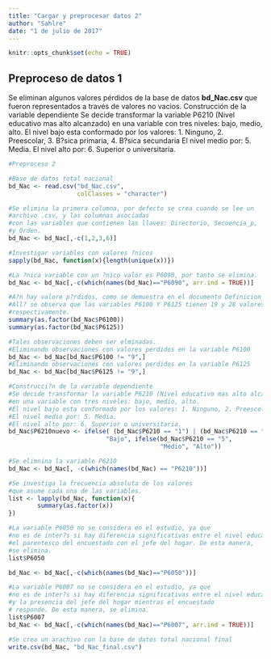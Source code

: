 ```yaml
---
title: "Cargar y preprocesar datos 2"
author: "Sahlre"
date: "1 de julio de 2017"
---
```


```r
knitr::opts_chunk$set(echo = TRUE)
```

## Preproceso de datos 1

Se eliminan algunos valores pérdidos de la base de datos **bd_Nac.csv** que fueron representados a través de valores no vacios. Construcción de la variable dependiente Se decide transformar la variable P6210 (Nivel educativo mas alto alcanzado) en una variable con tres niveles: bajo, medio, alto.
El nivel bajo esta conformado por los valores: 1. Ninguno, 2. Preescolar, 3. B?sica primaria, 4. B?sica secundaria El nivel medio por: 5. Media.
El nivel alto por: 6. Superior o universitaria.

```r
#Preproceso 2

#Base de datos total nacional
bd_Nac <- read.csv("bd_Nac.csv",
                   colClasses = "character")

#Se elimina la primera columna, por defecto se crea cuando se lee un
#archivo .csv, y las columnas asociadas 
#con las variables que contienen las llaves: Directorio, Secuencia_p,
#y Orden.
bd_Nac <- bd_Nac[,-c(1,2,3,6)]

#Investigar variables con valores ?nicos
sapply(bd_Nac, function(x){length(unique(x))})

#La ?nica variable con un ?nico valor es P6090, por tanto se elimina.
bd_Nac <- bd_Nac[,-c(which(names(bd_Nac)=="P6090", arr.ind = TRUE))]

#A?n hay valore p?rdidos, como se demuestra en el documento Definicion_Variables.
#All? se observa que las variables P6100 Y P6125 tienen 19 y 28 valores p?rdidos,
#respectivamente. 
summary(as.factor(bd_Nac$P6100))
summary(as.factor(bd_Nac$P6125))

#Tales observaciones deben ser elminadas.
#Eliminando observaciones con valores perdidos en la variable P6100
bd_Nac <- bd_Nac[bd_Nac$P6100 != "9",]
#Eliminando observaciones con valores perdidos en la variable P6125
bd_Nac <- bd_Nac[bd_Nac$P6125 != "9",]

#Construcci?n de la variable dependiente
#Se decide transformar la variable P6210 (Nivel educativo mas alto alcanzado)
#en una variable con tres niveles: bajo, medio, alto.
#El nivel bajo esta conformado por los valores: 1. Ninguno, 2. Preescolar, 3. B?sica primaria, 4. B?sica secundaria
#El nivel medio por: 5. Media.
#El nivel alto por: 6. Superior o universitaria.
bd_Nac$P6210nuevo <- ifelse( (bd_Nac$P6210 == "1") | (bd_Nac$P6210 == "2") | (bd_Nac$P6210 == "3") | (bd_Nac$P6210 == "4"),
                           "Bajo", ifelse(bd_Nac$P6210 == "5",
                                          "Medio", "Alto"))

#Se elimnina la variable P6210
bd_Nac <- bd_Nac[, -c(which(names(bd_Nac) == "P6210"))]

#Se investiga la frecuencia absoluta de los valores
#que asume cada una de las variables.
list <- lapply(bd_Nac, function(x){
        summary(as.factor(x))
})

#La variable P6050 no se considera en el estudio, ya que
#no es de inter?s si hay diferencia significativas entre el nivel educativo
#el parentesco del encuestado con el jefe del hogar. De esta manera,
#se elimina.
list$P6050

bd_Nac <- bd_Nac[,-c(which(names(bd_Nac)=="P6050"))]

#La variable P6007 no se considera en el estudio, ya que
#no es de inter?s si hay diferencia significativas entre el nivel educativo
#y la presencia del jefe del hogar mientras el encuestado
# responde. De esta manera, se elimina.
list$P6007
bd_Nac <- bd_Nac[,-c(which(names(bd_Nac)=="P6007", arr.ind = TRUE))]

#Se crea un arachivo con la base de datos total nacional final
write.csv(bd_Nac, "bd_Nac_final.csv")
```

